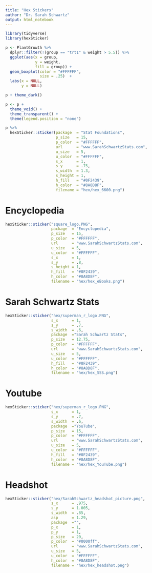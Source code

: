 ```yaml
---
title: "Hex Stickers"
author: "Dr. Sarah Schwartz"
output: html_notebook
---
```



```r
library(tidyverse)
library(hexSticker)
```




```r
p <- PlantGrowth %>% 
  dplyr::filter(!(group == "trt1" & weight > 5.5)) %>% 
  ggplot(aes(x = group,
             y = weight,
             fill = group)) +
  geom_boxplot(color = "#FFFFFF",
               size = .25)  +
  labs(x = NULL,
       y = NULL) 

p + theme_dark()
```

```r
p <- p +
  theme_void() +
  theme_transparent() +
  theme(legend.position = "none")

p %>% 
  hexSticker::sticker(package  = "Stat Foundations", 
                      p_size   = 15, 
                      p_color  = "#FFFFFF",
                      url      = "www.SarahSchwartzStats.com",
                      u_size   = 5,
                      u_color  = "#FFFFFF",
                      s_x      = 1, 
                      s_y      = .75, 
                      s_width  = 1.3, 
                      s_height = 1,
                      h_fill   = "#0F2439",
                      h_color  = "#8A8D8F",
                      filename = "hex/hex_6600.png")
```



# Encyclopedia


```r
hexSticker::sticker("square_logo.PNG",
                    package  = "Encyclopedia", 
                    p_size   = 15, 
                    p_color  = "#FFFFFF",
                    url      = "www.SarahSchwartzStats.com",
                    u_size   = 5,
                    u_color  = "#FFFFFF",
                    s_x      = 1, 
                    s_y      = .8, 
                    s_height = 1,
                    h_fill   = "#0F2439",
                    h_color  = "#8A8D8F",
                    filename = "hex/hex_eBooks.png")
```


# Sarah Schwartz Stats

```r
hexSticker::sticker("hex/superman_r_logo.PNG",
                    s_x      = 1, 
                    s_y      = .7, 
                    s_width  = .6,
                    package  ="Sarah Schwartz Stats", 
                    p_size   = 12.75, 
                    p_color  = "#FFFFFF",
                    url      = "www.SarahSchwartzStats.com",
                    u_size   = 5,
                    u_color  = "#FFFFFF",
                    h_fill   = "#0F2439",
                    h_color  = "#8A8D8F",
                    filename = "hex/hex_SSS.png")
```

# Youtube


```r
hexSticker::sticker("hex/superman_r_logo.PNG",
                    s_x      = 1, 
                    s_y      = .7, 
                    s_width  = .6,
                    package  ="YouTube", 
                    p_size   = 15, 
                    p_color  = "#FFFFFF",
                    url      = "www.SarahSchwartzStats.com",
                    u_size   = 5,
                    u_color  = "#FFFFFF",
                    h_fill   = "#0F2439",
                    h_color  = "#8A8D8F",
                    filename = "hex/hex_YouTube.png")
```


# Headshot

```r
hexSticker::sticker("hex/SarahSchwartz_headshot_picture.png",
                    s_x      = .975, 
                    s_y      = 1.005, 
                    s_width  = .85,
                    asp      = 1.29,
                    package  ="", 
                    p_x      = 1,
                    p_y      = 1, 
                    p_size   = 20, 
                    p_color  = "#0000ff",
                    url      = "www.SarahSchwartzStats.com",
                    u_size   = 5,
                    u_color  = "#FFFFFF",
                    h_color  = "#8A8D8F",
                    filename = "hex/hex_headshot.png")
```


